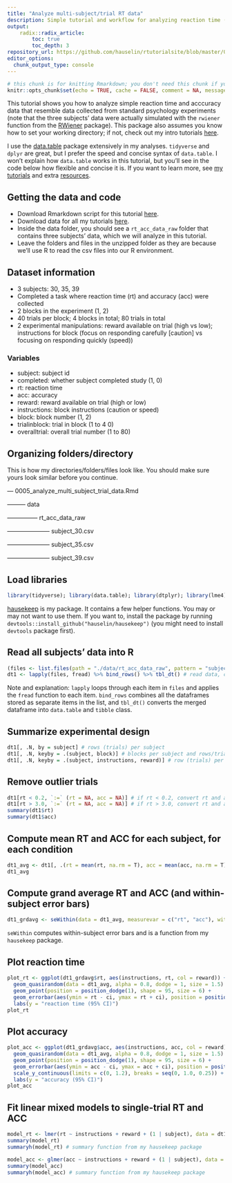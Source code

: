 ```yaml
---
title: "Analyze multi-subject/trial RT data"
description: Simple tutorial and workflow for analyzing reaction time (RT) and accuracy data from multiple experimental subjects
output:
    radix::radix_article:
        toc: true
        toc_depth: 3
repository_url: https://github.com/hauselin/rtutorialsite/blob/master/0005_analyze_multi_subject_trial_data.Rmd
editor_options: 
  chunk_output_type: console
---
```


```r
# this chunk is for knitting Rmarkdown; you don't need this chunk if you're not knitting
knitr::opts_chunk$set(echo = TRUE, cache = FALSE, comment = NA, message = FALSE, warning = FALSE, R.options = list(width = 80), tidy = TRUE, tidy.opts = list(width.cutoff = 80))
```

This tutorial shows you how to analyze simple reaction time and acccuracy data that resemble data collected from standard psychology experiments (note that the three subjects' data were actually simulated with the `rwiener` function from the [RWiener](https://cran.r-project.org/web/packages/RWiener/index.html) package). This package also assumes you know how to set your working directory; if not, check out my intro tutorials [here](https://hausetutorials.netlify.com/0001_rbasics.html#workingcurrent-directory-where-are-you-and-where-should-you-be-getwd). 

I use the [data.table](https://github.com/Rdatatable/data.table/wiki) package extensively in my analyses. `tidyverse` and `dplyr` are great, but I prefer the speed and concise syntax of `data.table`. I won't explain how `data.table` works in this tutorial, but you'll see in the code below how flexible and concise it is. If you want to learn more, see [my tutorials](https://hausetutorials.netlify.com/0002_tidyverse_datatable.html) and extra [resources](https://hausetutorials.netlify.com/posts/2019-04-11-datatable-resources/). 

## Getting the data and code

* Download Rmarkdown script for this tutorial [here](https://raw.githubusercontent.com/hauselin/rtutorialsite/master/0005_analyze_multi_subject_trial_data.Rmd).
* Download data for all my tutorials [here](https://www.dropbox.com/sh/2ix85ij7chfuqdg/AABpkIMymvjOE5Dh9iV7SULga?dl=1).
* Inside the data folder, you should see a `rt_acc_data_raw` folder that contains three subjects' data, which we will analyze in this tutorial.
* Leave the folders and files in the unzipped folder as they are because we'll use R to read the csv files into our R environment.

## Dataset information

* 3 subjects: 30, 35, 39
* Completed a task where reaction time (rt) and accuracy (acc) were collected
* 2 blocks in the experiment (1, 2)
* 40 trials per block; 4 blocks in total; 80 trials in total
* 2 experimental manipulations: reward available on trial (high vs low); instructions for block (focus on responding carefully [caution] vs focusing on responding quickly (speed))

### Variables 

* subject: subject id
* completed: whether subject completed study (1, 0)
* rt: reaction time
* acc: accuracy
* reward: reward available on trial (high or low)
* instructions: block instructions (caution or speed)
* block: block number (1, 2)
* trialinblock: trial in block (1 to 4 0)
* overalltrial: overall trial number (1 to 80)

## Organizing folders/directory

This is how my directories/folders/files look like. You should make sure yours look similar before you continue.

— 0005_analyze_multi_subject_trial_data.Rmd

——— data

————— rt_acc_data_raw

——————— subject_30.csv

——————— subject_35.csv

——————— subject_39.csv

## Load libraries

```r
library(tidyverse); library(data.table); library(dtplyr); library(lme4); library(lmerTest); library(ggbeeswarm); library(hausekeep)
```

<aside>
[hausekeep](https://hauselin.github.io/hausekeep/) is my package. It contains a few helper functions. You may or may not want to use them. If you want to, install the package by running `devtools::install_github("hauselin/hausekeep")` (you might need to install `devtools` package first). 
</aside>

## Read all subjects' data into R

```r
(files <- list.files(path = "./data/rt_acc_data_raw", pattern = "subject_", full.names = TRUE)) # find matching file names
dt1 <- lapply(files, fread) %>% bind_rows() %>% tbl_dt() # read data, combine items in list, convert to data.table and tibble
```

Note and explanation: `lapply` loops through each item in `files` and applies the `fread` function to each item. `bind_rows` combines all the dataframes stored as separate items in the list, and `tbl_dt()` converts the merged dataframe into `data.table` and `tibble` class.

## Summarize experimental design

```r
dt1[, .N, by = subject] # rows (trials) per subject
dt1[, .N, keyby = .(subject, block)] # blocks per subject and rows/trials per block
dt1[, .N, keyby = .(subject, instructions, reward)] # row (trials) per subject for instructions/reward conditions
```

## Remove outlier trials

```r
dt1[rt < 0.2, `:=` (rt = NA, acc = NA)] # if rt < 0.2, convert rt and acc to NA (too fast response on that trial)
dt1[rt > 3.0, `:=` (rt = NA, acc = NA)] # if rt > 3.0, convert rt and acc to NA (too slow response on that trial)
summary(dt1$rt)
summary(dt1$acc)
```

## Compute mean RT and ACC for each subject, for each condition

```r
dt1_avg <- dt1[, .(rt = mean(rt, na.rm = T), acc = mean(acc, na.rm = T)), keyby = .(subject, instructions, reward)]
dt1_avg
```

## Compute grand average RT and ACC (and within-subject error bars)

```r
dt1_grdavg <- seWithin(data = dt1_avg, measurevar = c("rt", "acc"), withinvars = c("instructions", "reward"), idvar = "subject")
```

<aside>
`seWithin` computes within-subject error bars and is a function from my `hausekeep` package.
</aside>

## Plot reaction time 

```r
plot_rt <- ggplot(dt1_grdavg$rt, aes(instructions, rt, col = reward)) +
  geom_quasirandom(data = dt1_avg, alpha = 0.8, dodge = 1, size = 1.5) +
  geom_point(position = position_dodge(1), shape = 95, size = 6) +
  geom_errorbar(aes(ymin = rt - ci, ymax = rt + ci), position = position_dodge(1), width = 0, size = 1.1) +
  labs(y = "reaction time (95% CI)")
plot_rt
```

## Plot accuracy

```r
plot_acc <- ggplot(dt1_grdavg$acc, aes(instructions, acc, col = reward)) +
  geom_quasirandom(data = dt1_avg, alpha = 0.8, dodge = 1, size = 1.5) +
  geom_point(position = position_dodge(1), shape = 95, size = 6) +
  geom_errorbar(aes(ymin = acc - ci, ymax = acc + ci), position = position_dodge(1), width = 0, size = 1.1) +
  scale_y_continuous(limits = c(0, 1.2), breaks = seq(0, 1.0, 0.25)) +
  labs(y = "accuracy (95% CI)")
plot_acc
```

## Fit linear mixed models to single-trial RT and ACC

```r
model_rt <- lmer(rt ~ instructions + reward + (1 | subject), data = dt1)
summary(model_rt)
summaryh(model_rt) # summary function from my hausekeep package

model_acc <- glmer(acc ~ instructions + reward + (1 | subject), data = dt1, family = binomial)
summary(model_acc)
summaryh(model_acc) # summary function from my hausekeep package
```
